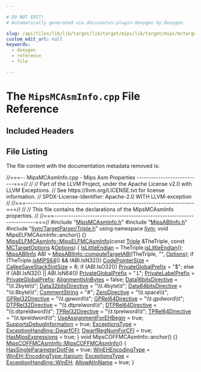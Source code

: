 ```yaml
---

# DO NOT EDIT!
# Automatically generated via docusaurus-plugin-doxygen by Doxygen.

slug: /api/files/lib/lib/target/lib/target/mips/lib/target/mips/mctargetdesc/mipsmcasminfo-cpp
custom_edit_url: null
keywords:
  - doxygen
  - reference
  - file

---
```





# The `MipsMCAsmInfo.cpp` File Reference

<DoxygenPage pluginConfig={pluginConfig}>



## Included Headers

<IncludesList>
<IncludesListItem
  filePath="MipsMCAsmInfo.h"
  permalink="/docs/api/files/lib/lib/target/lib/target/mips/lib/target/mips/mctargetdesc/mipsmcasminfo-h"
  isLocal="true" />
<IncludesListItem
  filePath="MipsABIInfo.h"
  permalink="/docs/api/files/lib/lib/target/lib/target/mips/lib/target/mips/mctargetdesc/mipsabiinfo-h"
  isLocal="true" />
<IncludesListItem
  filePath="llvm/TargetParser/Triple.h"
  permalink="/docs/api/files/include/include/llvm/include/llvm/targetparser/triple-h"
  isLocal="true" />
</IncludesList>


## File Listing

The file content with the documentation metadata removed is:

<ProgramListing>

<Link id="l00001" /><CodeLine lineNumber="1"><Highlight kind="comment">//===-- MipsMCAsmInfo.cpp - Mips Asm Properties ---------------------------===//</Highlight><Highlight kind="normal"></Highlight></CodeLine>
<Link id="l00002" /><CodeLine lineNumber="2"><Highlight kind="normal"></Highlight><Highlight kind="comment">//</Highlight><Highlight kind="normal"></Highlight></CodeLine>
<Link id="l00003" /><CodeLine lineNumber="3"><Highlight kind="normal"></Highlight><Highlight kind="comment">// Part of the LLVM Project, under the Apache License v2.0 with LLVM Exceptions.</Highlight><Highlight kind="normal"></Highlight></CodeLine>
<Link id="l00004" /><CodeLine lineNumber="4"><Highlight kind="normal"></Highlight><Highlight kind="comment">// See https://llvm.org/LICENSE.txt for license information.</Highlight><Highlight kind="normal"></Highlight></CodeLine>
<Link id="l00005" /><CodeLine lineNumber="5"><Highlight kind="normal"></Highlight><Highlight kind="comment">// SPDX-License-Identifier: Apache-2.0 WITH LLVM-exception</Highlight><Highlight kind="normal"></Highlight></CodeLine>
<Link id="l00006" /><CodeLine lineNumber="6"><Highlight kind="normal"></Highlight><Highlight kind="comment">//</Highlight><Highlight kind="normal"></Highlight></CodeLine>
<Link id="l00007" /><CodeLine lineNumber="7"><Highlight kind="normal"></Highlight><Highlight kind="comment">//===----------------------------------------------------------------------===//</Highlight><Highlight kind="normal"></Highlight></CodeLine>
<Link id="l00008" /><CodeLine lineNumber="8"><Highlight kind="normal"></Highlight><Highlight kind="comment">//</Highlight><Highlight kind="normal"></Highlight></CodeLine>
<Link id="l00009" /><CodeLine lineNumber="9"><Highlight kind="normal"></Highlight><Highlight kind="comment">// This file contains the declarations of the MipsMCAsmInfo properties.</Highlight><Highlight kind="normal"></Highlight></CodeLine>
<Link id="l00010" /><CodeLine lineNumber="10"><Highlight kind="normal"></Highlight><Highlight kind="comment">//</Highlight><Highlight kind="normal"></Highlight></CodeLine>
<Link id="l00011" /><CodeLine lineNumber="11"><Highlight kind="normal"></Highlight><Highlight kind="comment">//===----------------------------------------------------------------------===//</Highlight><Highlight kind="normal"></Highlight></CodeLine>
<Link id="l00012" /><CodeLine lineNumber="12"><Highlight kind="normal"></Highlight></CodeLine>
<Link id="l00013" /><CodeLine lineNumber="13"><Highlight kind="normal"></Highlight><Highlight kind="preprocessor">#include &quot;<a href="/docs/api/files/lib/lib/target/lib/target/mips/lib/target/mips/mctargetdesc/mipsmcasminfo-h">MipsMCAsmInfo.h</a>&quot;</Highlight><Highlight kind="normal"></Highlight></CodeLine>
<Link id="l00014" /><CodeLine lineNumber="14"><Highlight kind="normal"></Highlight><Highlight kind="preprocessor">#include &quot;<a href="/docs/api/files/lib/lib/target/lib/target/mips/lib/target/mips/mctargetdesc/mipsabiinfo-h">MipsABIInfo.h</a>&quot;</Highlight><Highlight kind="normal"></Highlight></CodeLine>
<Link id="l00015" /><CodeLine lineNumber="15"><Highlight kind="normal"></Highlight><Highlight kind="preprocessor">#include &quot;<a href="/docs/api/files/include/include/llvm/include/llvm/targetparser/triple-h">llvm/TargetParser/Triple.h</a>&quot;</Highlight><Highlight kind="normal"></Highlight></CodeLine>
<Link id="l00016" /><CodeLine lineNumber="16"><Highlight kind="normal"></Highlight></CodeLine>
<Link id="l00017" /><CodeLine lineNumber="17"><Highlight kind="normal"></Highlight><Highlight kind="keyword">using namespace </Highlight><Highlight kind="normal"><a href="/docs/api/namespaces/llvm">llvm</a>;</Highlight></CodeLine>
<Link id="l00018" /><CodeLine lineNumber="18"><Highlight kind="normal"></Highlight></CodeLine>
<Link id="l00019" /><CodeLine lineNumber="19"><Highlight kind="normal"></Highlight><Highlight kind="keywordtype">void</Highlight><Highlight kind="normal"> MipsELFMCAsmInfo::anchor() &#123;&#125;</Highlight></CodeLine>
<Link id="l00020" /><CodeLine lineNumber="20"><Highlight kind="normal"></Highlight></CodeLine>
<Link id="l00021" /><CodeLine lineNumber="21" lineLink="/docs/api/classes/llvm/mipselfmcasminfo/#a8708ca800840e855dc74da7c335cae33"><Highlight kind="normal"><a href="/docs/api/classes/llvm/mipselfmcasminfo/#a8708ca800840e855dc74da7c335cae33">MipsELFMCAsmInfo::MipsELFMCAsmInfo</a>(</Highlight><Highlight kind="keyword">const</Highlight><Highlight kind="normal"> <a href="/docs/api/classes/llvm/triple">Triple</a> &amp;TheTriple,</Highlight></CodeLine>
<Link id="l00022" /><CodeLine lineNumber="22"><Highlight kind="normal">                                   </Highlight><Highlight kind="keyword">const</Highlight><Highlight kind="normal"> <a href="/docs/api/classes/llvm/mctargetoptions">MCTargetOptions</a> &amp;<a href="/docs/api/files/lib/lib/debuginfo/lib/debuginfo/logicalview/lib/debuginfo/logicalview/core/lvoptions-cpp/#ab4088b7a11f3cbc38ac16a6e9c72494e">Options</a>) &#123;</Highlight></CodeLine>
<Link id="l00023" /><CodeLine lineNumber="23"><Highlight kind="normal">  <a href="/docs/api/classes/llvm/mcasminfo/#adfd724f11ba125f30c3bb516be0bb06f">IsLittleEndian</a> = TheTriple.<a href="/docs/api/classes/llvm/triple/#a45678567c4d2b54e70800daa41897207">isLittleEndian</a>();</Highlight></CodeLine>
<Link id="l00024" /><CodeLine lineNumber="24"><Highlight kind="normal"></Highlight></CodeLine>
<Link id="l00025" /><CodeLine lineNumber="25"><Highlight kind="normal">  <a href="/docs/api/classes/llvm/mipsabiinfo">MipsABIInfo</a> ABI = <a href="/docs/api/classes/llvm/mipsabiinfo/#a87e5ac48dc2d9e13a26e34521926876a">MipsABIInfo::computeTargetABI</a>(TheTriple, </Highlight><Highlight kind="stringliteral">&quot;&quot;</Highlight><Highlight kind="normal">, <a href="/docs/api/files/lib/lib/debuginfo/lib/debuginfo/logicalview/lib/debuginfo/logicalview/core/lvoptions-cpp/#ab4088b7a11f3cbc38ac16a6e9c72494e">Options</a>);</Highlight></CodeLine>
<Link id="l00026" /><CodeLine lineNumber="26"><Highlight kind="normal"></Highlight></CodeLine>
<Link id="l00027" /><CodeLine lineNumber="27"><Highlight kind="normal">  </Highlight><Highlight kind="keywordflow">if</Highlight><Highlight kind="normal"> (TheTriple.<a href="/docs/api/classes/llvm/triple/#a52f9355613c6f3388d5761349926d835">isMIPS64</a>() &amp;&amp; !ABI.IsN32())</Highlight></CodeLine>
<Link id="l00028" /><CodeLine lineNumber="28"><Highlight kind="normal">    <a href="/docs/api/classes/llvm/mcasminfo/#ae243a845fe9d46ed2cb7403700921e4a">CodePointerSize</a> = <a href="/docs/api/classes/llvm/mcasminfo/#aeb608789bae103384e251c302a2215f9">CalleeSaveStackSlotSize</a> = 8;</Highlight></CodeLine>
<Link id="l00029" /><CodeLine lineNumber="29"><Highlight kind="normal"></Highlight></CodeLine>
<Link id="l00030" /><CodeLine lineNumber="30"><Highlight kind="normal">  </Highlight><Highlight kind="keywordflow">if</Highlight><Highlight kind="normal"> (ABI.IsO32())</Highlight></CodeLine>
<Link id="l00031" /><CodeLine lineNumber="31"><Highlight kind="normal">    <a href="/docs/api/classes/llvm/mcasminfo/#a5384e7b6526e6d9c7744c07e1136b7b8">PrivateGlobalPrefix</a> = </Highlight><Highlight kind="stringliteral">&quot;$&quot;</Highlight><Highlight kind="normal">;</Highlight></CodeLine>
<Link id="l00032" /><CodeLine lineNumber="32"><Highlight kind="normal">  </Highlight><Highlight kind="keywordflow">else</Highlight><Highlight kind="normal"> </Highlight><Highlight kind="keywordflow">if</Highlight><Highlight kind="normal"> (ABI.IsN32() || ABI.IsN64())</Highlight></CodeLine>
<Link id="l00033" /><CodeLine lineNumber="33"><Highlight kind="normal">    <a href="/docs/api/classes/llvm/mcasminfo/#a5384e7b6526e6d9c7744c07e1136b7b8">PrivateGlobalPrefix</a> = </Highlight><Highlight kind="stringliteral">&quot;.L&quot;</Highlight><Highlight kind="normal">;</Highlight></CodeLine>
<Link id="l00034" /><CodeLine lineNumber="34"><Highlight kind="normal">  <a href="/docs/api/classes/llvm/mcasminfo/#a721901796262520ac70998c9323686cb">PrivateLabelPrefix</a> = <a href="/docs/api/classes/llvm/mcasminfo/#a5384e7b6526e6d9c7744c07e1136b7b8">PrivateGlobalPrefix</a>;</Highlight></CodeLine>
<Link id="l00035" /><CodeLine lineNumber="35"><Highlight kind="normal"></Highlight></CodeLine>
<Link id="l00036" /><CodeLine lineNumber="36"><Highlight kind="normal">  <a href="/docs/api/classes/llvm/mcasminfo/#ac150f03927bf41531f945b3bc5b315e4">AlignmentIsInBytes</a>          = </Highlight><Highlight kind="keyword">false</Highlight><Highlight kind="normal">;</Highlight></CodeLine>
<Link id="l00037" /><CodeLine lineNumber="37"><Highlight kind="normal">  <a href="/docs/api/classes/llvm/mcasminfo/#a035c98c0423e6dd21ec2ea039f762440">Data16bitsDirective</a>         = </Highlight><Highlight kind="stringliteral">&quot;\\t.2byte\\t&quot;</Highlight><Highlight kind="normal">;</Highlight></CodeLine>
<Link id="l00038" /><CodeLine lineNumber="38"><Highlight kind="normal">  <a href="/docs/api/classes/llvm/mcasminfo/#a620b2ebe9e68a34106b7bdcc4220c6b2">Data32bitsDirective</a>         = </Highlight><Highlight kind="stringliteral">&quot;\\t.4byte\\t&quot;</Highlight><Highlight kind="normal">;</Highlight></CodeLine>
<Link id="l00039" /><CodeLine lineNumber="39"><Highlight kind="normal">  <a href="/docs/api/classes/llvm/mcasminfo/#a3c136967a2fc9489724bcd8706a16fed">Data64bitsDirective</a>         = </Highlight><Highlight kind="stringliteral">&quot;\\t.8byte\\t&quot;</Highlight><Highlight kind="normal">;</Highlight></CodeLine>
<Link id="l00040" /><CodeLine lineNumber="40"><Highlight kind="normal">  <a href="/docs/api/classes/llvm/mcasminfo/#af30c385b021a371a04bacd22cef94c7b">CommentString</a>               = </Highlight><Highlight kind="stringliteral">&quot;#&quot;</Highlight><Highlight kind="normal">;</Highlight></CodeLine>
<Link id="l00041" /><CodeLine lineNumber="41"><Highlight kind="normal">  <a href="/docs/api/classes/llvm/mcasminfo/#acf84c6bd03a785a251784cad666d9ee1">ZeroDirective</a>               = </Highlight><Highlight kind="stringliteral">&quot;\\t.space\\t&quot;</Highlight><Highlight kind="normal">;</Highlight></CodeLine>
<Link id="l00042" /><CodeLine lineNumber="42"><Highlight kind="normal">  <a href="/docs/api/classes/llvm/mcasminfo/#ab09c23c3aab7b0aa249eda3d38026877">GPRel32Directive</a>            = </Highlight><Highlight kind="stringliteral">&quot;\\t.gpword\\t&quot;</Highlight><Highlight kind="normal">;</Highlight></CodeLine>
<Link id="l00043" /><CodeLine lineNumber="43"><Highlight kind="normal">  <a href="/docs/api/classes/llvm/mcasminfo/#af701028ead58579bb8086740724a505f">GPRel64Directive</a>            = </Highlight><Highlight kind="stringliteral">&quot;\\t.gpdword\\t&quot;</Highlight><Highlight kind="normal">;</Highlight></CodeLine>
<Link id="l00044" /><CodeLine lineNumber="44"><Highlight kind="normal">  <a href="/docs/api/classes/llvm/mcasminfo/#a12839d2b74f7ac4f011078a413401eaf">DTPRel32Directive</a>           = </Highlight><Highlight kind="stringliteral">&quot;\\t.dtprelword\\t&quot;</Highlight><Highlight kind="normal">;</Highlight></CodeLine>
<Link id="l00045" /><CodeLine lineNumber="45"><Highlight kind="normal">  <a href="/docs/api/classes/llvm/mcasminfo/#a3c6803b8cd8066ddc8fee367c8048d83">DTPRel64Directive</a>           = </Highlight><Highlight kind="stringliteral">&quot;\\t.dtpreldword\\t&quot;</Highlight><Highlight kind="normal">;</Highlight></CodeLine>
<Link id="l00046" /><CodeLine lineNumber="46"><Highlight kind="normal">  <a href="/docs/api/classes/llvm/mcasminfo/#a8345f61b11b434cc33e20718494f7a2b">TPRel32Directive</a>            = </Highlight><Highlight kind="stringliteral">&quot;\\t.tprelword\\t&quot;</Highlight><Highlight kind="normal">;</Highlight></CodeLine>
<Link id="l00047" /><CodeLine lineNumber="47"><Highlight kind="normal">  <a href="/docs/api/classes/llvm/mcasminfo/#a57fb8902ecb98a79853826a151015743">TPRel64Directive</a>            = </Highlight><Highlight kind="stringliteral">&quot;\\t.tpreldword\\t&quot;</Highlight><Highlight kind="normal">;</Highlight></CodeLine>
<Link id="l00048" /><CodeLine lineNumber="48"><Highlight kind="normal">  <a href="/docs/api/classes/llvm/mcasminfo/#a88ca1b4db49827fd02592cf4a8218e06">UseAssignmentForEHBegin</a> = </Highlight><Highlight kind="keyword">true</Highlight><Highlight kind="normal">;</Highlight></CodeLine>
<Link id="l00049" /><CodeLine lineNumber="49"><Highlight kind="normal">  <a href="/docs/api/classes/llvm/mcasminfo/#a98f40236cfff7278d4b57633fad2245d">SupportsDebugInformation</a> = </Highlight><Highlight kind="keyword">true</Highlight><Highlight kind="normal">;</Highlight></CodeLine>
<Link id="l00050" /><CodeLine lineNumber="50"><Highlight kind="normal">  <a href="/docs/api/classes/llvm/mcasminfo/#a500ba2b2c0203d1d53b83a649551a6b5">ExceptionsType</a> = <a href="/docs/api/namespaces/llvm/#a2ca3855108426698ff21517a7c884c84ab4fe87e4046ecd1f9f3d96bbf63822b3">ExceptionHandling::DwarfCFI</a>;</Highlight></CodeLine>
<Link id="l00051" /><CodeLine lineNumber="51"><Highlight kind="normal">  <a href="/docs/api/classes/llvm/mcasminfo/#adcdd548ad577bc7c4c2e43f2f38cb1b4">DwarfRegNumForCFI</a> = </Highlight><Highlight kind="keyword">true</Highlight><Highlight kind="normal">;</Highlight></CodeLine>
<Link id="l00052" /><CodeLine lineNumber="52"><Highlight kind="normal">  <a href="/docs/api/classes/llvm/mcasminfo/#aafe7bbda64e5e86e6f997986579a2fbb">HasMipsExpressions</a> = </Highlight><Highlight kind="keyword">true</Highlight><Highlight kind="normal">;</Highlight></CodeLine>
<Link id="l00053" /><CodeLine lineNumber="53"><Highlight kind="normal">&#125;</Highlight></CodeLine>
<Link id="l00054" /><CodeLine lineNumber="54"><Highlight kind="normal"></Highlight></CodeLine>
<Link id="l00055" /><CodeLine lineNumber="55"><Highlight kind="normal"></Highlight><Highlight kind="keywordtype">void</Highlight><Highlight kind="normal"> MipsCOFFMCAsmInfo::anchor() &#123;&#125;</Highlight></CodeLine>
<Link id="l00056" /><CodeLine lineNumber="56"><Highlight kind="normal"></Highlight></CodeLine>
<Link id="l00057" /><CodeLine lineNumber="57" lineLink="/docs/api/classes/llvm/mipscoffmcasminfo/#a58893b34900d3ff6dc95cea3ea5feea2"><Highlight kind="normal"><a href="/docs/api/classes/llvm/mipscoffmcasminfo/#a58893b34900d3ff6dc95cea3ea5feea2">MipsCOFFMCAsmInfo::MipsCOFFMCAsmInfo</a>() &#123;</Highlight></CodeLine>
<Link id="l00058" /><CodeLine lineNumber="58"><Highlight kind="normal">  <a href="/docs/api/classes/llvm/mcasminfo/#ab74c767922c89f683dec73c5b9a7b87a">HasSingleParameterDotFile</a> = </Highlight><Highlight kind="keyword">true</Highlight><Highlight kind="normal">;</Highlight></CodeLine>
<Link id="l00059" /><CodeLine lineNumber="59"><Highlight kind="normal">  <a href="/docs/api/classes/llvm/mcasminfo/#a702db9b43a8fc872842eb9428e135f60">WinEHEncodingType</a> = <a href="/docs/api/namespaces/llvm/wineh/#a1c8d8103d6b914c2ade85873cb97f6d9a19ba66c202fd06b553e4e1895204561d">WinEH::EncodingType::Itanium</a>;</Highlight></CodeLine>
<Link id="l00060" /><CodeLine lineNumber="60"><Highlight kind="normal"></Highlight></CodeLine>
<Link id="l00061" /><CodeLine lineNumber="61"><Highlight kind="normal">  <a href="/docs/api/classes/llvm/mcasminfo/#a500ba2b2c0203d1d53b83a649551a6b5">ExceptionsType</a> = <a href="/docs/api/namespaces/llvm/#a2ca3855108426698ff21517a7c884c84ae06fc7407f764e5ccf2e67ccbe17accd">ExceptionHandling::WinEH</a>;</Highlight></CodeLine>
<Link id="l00062" /><CodeLine lineNumber="62"><Highlight kind="normal"></Highlight></CodeLine>
<Link id="l00063" /><CodeLine lineNumber="63"><Highlight kind="normal">  <a href="/docs/api/classes/llvm/mcasminfo/#a7d31e965e63658cf80af8577320924c8">AllowAtInName</a> = </Highlight><Highlight kind="keyword">true</Highlight><Highlight kind="normal">;</Highlight></CodeLine>
<Link id="l00064" /><CodeLine lineNumber="64"><Highlight kind="normal">&#125;</Highlight></CodeLine>

</ProgramListing>


</DoxygenPage>
